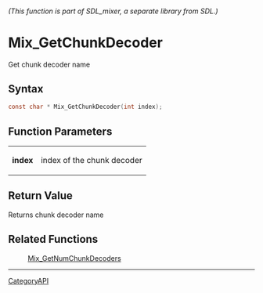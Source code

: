 ====== (This function is part of SDL_mixer, a separate library from SDL.) ======
= Mix_GetChunkDecoder =

Get chunk decoder name 

== Syntax ==

<syntaxhighlight lang='c'>
const char * Mix_GetChunkDecoder(int index);
</syntaxhighlight>

== Function Parameters ==

{|
|'''index'''
|index of the chunk decoder
|}

== Return Value ==

Returns chunk decoder name

== Related Functions ==

:[[Mix_GetNumChunkDecoders]]

----
[[CategoryAPI]]


